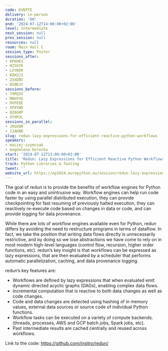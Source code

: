 ```yaml
---
code: KVNTFE
delivery: in-person
duration: '60'
end: '2024-07-12T14:00:00+02:00'
level: intermediate
next_session: null
prev_session: null
resources: null
room: Main Hall C
session_type: Poster
sessions_after:
- 8FKHES
- HZSGYK
- LXYWXR
- KDH3J3
- ZXXDBV
- QS8KJY
sessions_before:
- 7XMZGV
- MAHYVG
- 9VFEQE
- XPXYWD
- QZAG8P
- XYXR3L
sessions_in_parallel:
- JRGVQM
- JJAKNR
slug: redun-lazy-expressions-for-efficient-reactive-python-workflows
speakers:
- maciej-szymczak
- magdalena-borecka
start: '2024-07-12T13:00:00+02:00'
title: 'Redun: Lazy Expressions for Efficient Reactive Python Workflows'
track: Python Libraries & Tooling
tweet: ''
website_url: https://ep2024.europython.eu/session/redun-lazy-expressions-for-efficient-reactive-python-workflows
---
```


The goal of redun is to provide the benefits of workflow engines for Python code in an easy and unintrusive way. Workflow engines can help run code faster by using parallel distributed execution, they can provide checkpointing for fast resuming of previously halted execution, they can reactively re-execute code based on changes in data or code, and can provide logging for data provenance.

While there are lots of workflow engines available even for Python, redun differs by avoiding the need to restructure programs in terms of dataflow. In fact, we take the position that writing data flows directly is unnecessarily restrictive, and by doing so we lose abstractions we have come to rely on in most modern high-level languages (control flow, recursion, higher order functions, etc). redun’s key insight is that workflows can be expressed as lazy expressions, that are then evaluated by a scheduler that performs automatic parallelization, caching, and data provenance logging.

redun’s key features are:
- Workflows are defined by lazy expressions that when evaluated emit dynamic directed acyclic graphs (DAGs), enabling complex data flows.
- Incremental computation that is reactive to both data changes as well as code changes.
- Code and data changes are detected using hashing of in memory values, external data sources or source code of individual Python functions.
- Workflow tasks can be executed on a variety of compute backends. (threads, processes, AWS and GCP batch jobs, Spark jobs, etc).
- Past intermediate results are cached centrally and reused across workflows.

Link to the code: https://github.com/insitro/redun/

